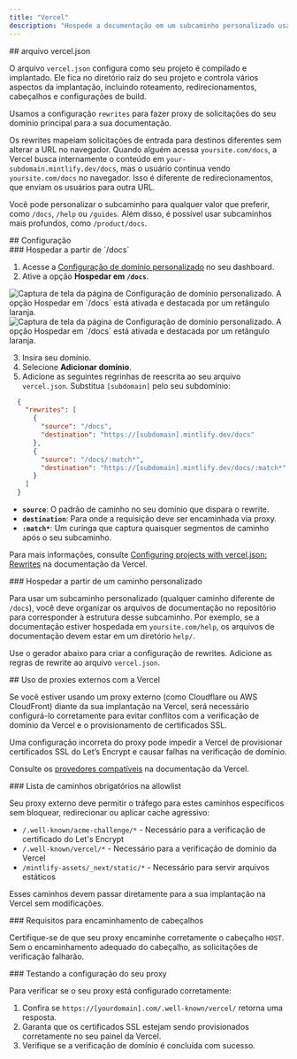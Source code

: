 ```yaml
---
title: "Vercel"
description: "Hospede a documentação em um subcaminho personalizado usando a Vercel"
---
```



<div id="verceljson-file">
  ## arquivo vercel.json
</div>

O arquivo `vercel.json` configura como seu projeto é compilado e implantado. Ele fica no diretório raiz do seu projeto e controla vários aspectos da implantação, incluindo roteamento, redirecionamentos, cabeçalhos e configurações de build.

Usamos a configuração `rewrites` para fazer proxy de solicitações do seu domínio principal para a sua documentação.

Os rewrites mapeiam solicitações de entrada para destinos diferentes sem alterar a URL no navegador. Quando alguém acessa `yoursite.com/docs`, a Vercel busca internamente o conteúdo em `your-subdomain.mintlify.dev/docs`, mas o usuário continua vendo `yoursite.com/docs` no navegador. Isso é diferente de redirecionamentos, que enviam os usuários para outra URL.

Você pode personalizar o subcaminho para qualquer valor que preferir, como `/docs`, `/help` ou `/guides`. Além disso, é possível usar subcaminhos mais profundos, como `/product/docs`.

<div id="configuration">
  ## Configuração
</div>

<div id="host-from-docs">
  ### Hospedar a partir de `/docs`
</div>

1. Acesse a [Configuração de domínio personalizado](https://dashboard.mintlify.com/settings/deployment/custom-domain) no seu dashboard.
2. Ative a opção **Hospedar em `/docs`**.

<Frame>
  <img alt="Captura de tela da página de Configuração de domínio personalizado. A opção Hospedar em `/docs` está ativada e destacada por um retângulo laranja." src="/images/subpath/toggle-light.png" className="block dark:hidden" />

  <img alt="Captura de tela da página de Configuração de domínio personalizado. A opção Hospedar em `/docs` está ativada e destacada por um retângulo laranja." src="/images/subpath/toggle-dark.png" className="hidden dark:block" />
</Frame>

3. Insira seu domínio.
4. Selecione **Adicionar domínio**.
5. Adicione as seguintes regrinhas de reescrita ao seu arquivo `vercel.json`. Substitua `[subdomain]` pelo seu subdomínio:

```json
  {
    "rewrites": [
      {
        "source": "/docs",
        "destination": "https://[subdomain].mintlify.dev/docs"
      },
      {
        "source": "/docs/:match*",
        "destination": "https://[subdomain].mintlify.dev/docs/:match*"
      }
    ]
  }
```

* **`source`**: O padrão de caminho no seu domínio que dispara o rewrite.
* **`destination`**: Para onde a requisição deve ser encaminhada via proxy.
* **`:match*`**: Um curinga que captura quaisquer segmentos de caminho após o seu subcaminho.

Para mais informações, consulte [Configuring projects with vercel.json: Rewrites](https://vercel.com/docs/projects/project-configuration#rewrites) na documentação da Vercel.

<div id="host-from-custom-path">
  ### Hospedar a partir de um caminho personalizado
</div>

Para usar um subcaminho personalizado (qualquer caminho diferente de `/docs`), você deve organizar os arquivos de documentação no repositório para corresponder à estrutura desse subcaminho. Por exemplo, se a documentação estiver hospedada em `yoursite.com/help`, os arquivos de documentação devem estar em um diretório `help/`.

Use o gerador abaixo para criar a configuração de rewrites. Adicione as regras de rewrite ao arquivo `vercel.json`.

<VercelJsonGenerator />

<div id="using-external-proxies-with-vercel">
  ## Uso de proxies externos com a Vercel
</div>

Se você estiver usando um proxy externo (como Cloudflare ou AWS CloudFront) diante da sua implantação na Vercel, será necessário configurá-lo corretamente para evitar conflitos com a verificação de domínio da Vercel e o provisionamento de certificados SSL.

Uma configuração incorreta do proxy pode impedir a Vercel de provisionar certificados SSL do Let’s Encrypt e causar falhas na verificação de domínio.

Consulte os [provedores compatíveis](https://vercel.com/guides/how-to-setup-verified-proxy#supported-providers-verified-proxy-lite) na documentação da Vercel.

<div id="required-path-allowlist">
  ### Lista de caminhos obrigatórios na allowlist
</div>

Seu proxy externo deve permitir o tráfego para estes caminhos específicos sem bloquear, redirecionar ou aplicar cache agressivo:

- `/.well-known/acme-challenge/*` - Necessário para a verificação de certificado do Let's Encrypt
- `/.well-known/vercel/*` - Necessário para a verificação de domínio da Vercel
- `/mintlify-assets/_next/static/*` - Necessário para servir arquivos estáticos

Esses caminhos devem passar diretamente para a sua implantação na Vercel sem modificações.

<div id="header-forwarding-requirements">
  ### Requisitos para encaminhamento de cabeçalhos
</div>

Certifique-se de que seu proxy encaminhe corretamente o cabeçalho `HOST`. Sem o encaminhamento adequado do cabeçalho, as solicitações de verificação falharão.

<div id="testing-your-proxy-setup">
  ### Testando a configuração do seu proxy
</div>

Para verificar se o seu proxy está configurado corretamente:

1. Confira se `https://[yourdomain].com/.well-known/vercel/` retorna uma resposta.
2. Garanta que os certificados SSL estejam sendo provisionados corretamente no seu painel da Vercel.
3. Verifique se a verificação de domínio é concluída com sucesso.